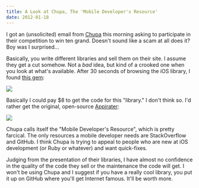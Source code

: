 ```yaml
---
title: A Look at Chupa, The 'Mobile Developer's Resource'
date: 2012-01-18
---
```



I got an (unsolicited) email from [Chupa](http://www.chupamobile.com/products/details/277/Get+more+AppStore+ratings+with+recurring+UIAlert/) this morning asking to participate in their competition to win ten grand. Doesn't sound like a scam at all does it? Boy was I surprised...

Basically, you write different libraries and sell them on their site. I assume they get a cut somehow. Not a _bad_&nbsp;idea, but kind of a crooked one when you look at what's available. After 30 seconds of browsing the iOS library, I found [this gem](http://www.chupamobile.com/products/details/277/Get+more+AppStore+ratings+with+recurring+UIAlert/):

 ![](./97F3741FD4134E4191D8A98C56EF94A1.jpg)

Basically I could pay $8 to get the code for this "library." I don't think so. I'd rather get the original, open-source [Appirater](https://github.com/arashpayan/appirater):

 ![](./1537624473414A89B5D75EBB9D4A3C67.png)

Chupa calls itself the "Mobile Developer's Resource", which is pretty farcical. The only resources a mobile developer needs are StackOverflow and GitHub. I think Chupa is trying to appeal to people who are new at iOS development (or Ruby or whatever) and want quick-fixes.

Judging from the presentation of their libraries, I have almost no confidence in the quality of the code they sell or the maintenance the code will get. I won't be using Chupa and I suggest if you have a really cool library, you put it up on GitHub where you'll get Internet famous. It'll be worth more.


  